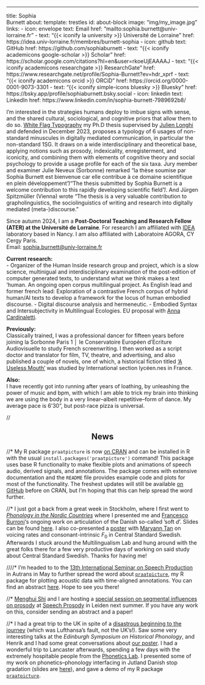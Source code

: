 ---
title: Sophia <br> Burnett
about:
  template: trestles
  id: about-block
  image: "img/my_image.jpg"
  links:
    - icon: envelope
      text: Email
      href: "mailto:sophia.burnett@univ-lorraine.fr"
    - text: "{{< iconify la university >}} Université de Lorraine"
      href: https://idea.univ-lorraine.fr/membres/burnett-sophia
    - icon: github
      text: GitHub
      href: https://github.com/sophiaburnett
    - text: "{{< iconify academicons google-scholar >}} Scholar"
      href: https://scholar.google.com/citations?hl=en&user=rkoeUjEAAAAJ
    - text: "{{< iconify academicons researchgate >}} ResearchGate"
      href: https://www.researchgate.net/profile/Sophia-Burnett?ev=hdr_xprf
    - text: "{{< iconify academicons orcid >}} ORCiD"
      href: https://orcid.org/0000-0001-9073-3301
    - text: "{{< iconify simple-icons bluesky >}} Bluesky"
      href: https://bsky.app/profile/sophiaburnett.bsky.social
    - icon: linkedin
      text: LinkedIn
      href: https://www.linkedin.com/in/sophia-burnett-7989692b8/
  

:::{#about-block}

I'm interested in the strategies humans deploy to imbue signs with sense, and the shared cultural, sociological, and cognitive priors that allow them to do so. [White Flag Typography](https://sophiaburnett.github.io/Burnett_White%20Flag%20Typography_2024.pdf) my Ph.D thesis supervised by [Julien Longhi](https://scholar.google.com/citations?user=KKt7T4kAAAAJ&hl=fr) and defended in December 2023, proposes a typology of 6 usages of non-standard minuscules in digitally mediated communication, in particular the non-standard 1SG. It draws on a wide interdisciplinary and theoretical base, applying notions such as prosody, indexicality, enregisterment, and iconicity, and combining them with elements of cognitive theory and social psychology to provide a usage profile for each of the six taxa. Jury member and examiner Julie Neveux (Sorbonne) remarked "la thèse soumise par Sophia Burnett est bienvenue car elle contribue à ce domaine scientifique en plein développement"/"The thesis submitted by Sophia Burnett is a welcome contribution to this rapidly developing scientific field"/. And Jürgen Spitzmüller (Vienna) wrote "The thesis is a very valuable contribution to grapholinguistics, the sociolinguistics of writing and research into digitally mediated (meta-)discourse." <br> 

Since autumn 2024, I am a **Post-Doctoral Teaching and Research Fellow (ATER) at the Université de Lorraine**. For research I am affiliated with [IDEA](https://idea.univ-lorraine.fr/) laboratory based in Nancy. I am also affiliated with Laboratoire AGORA, CY Cergy Paris.<br> 
Email: [sophia.burnett@univ-lorraine.fr](mailto:sophia.burnett@univ-lorriane.fr)

**Current research:** <br>
- Organizer of the Human Inside research group and project, which is a slow science, multinigual and interdisciplinary examination of the post-edition of computer generated texts, to understand what we think makes a text 'human. An ongoing open corpus multilingual project. As English lead and former french lead: Exploration of a contrastive French corpus of hybrid human/AI texts to develop a framework for the locus of human embodied discourse. 
- Digital discourse analysis and hermeneutic. 
- Embodied Syntax and Intersubjectivity in Multilingual Ecologies. EU proposal with [Anna Cardinaletti](https://www.unive.it/data/people/5591509). <br>

**Previously:** <br> Classically trained, I was a professional dancer for fifteen years before joining la Sorbonne Paris 1 │ le Conservatoire Européen d'Ecriture Audiovisuelle to study French screenwriting. I then worked as a script doctor and translator for film, TV, theatre, and advertising, and also published a couple of novels, one of which, a historical fiction titled  ['A Useless Mouth'](https://www.amazon.co.uk/Useless-Mouth-Philippa-Knight-trilogy/dp/1731374046) was studied by International section lycéen.nes in France.

**Also:** <br> I have recently got into running after years of loathing, by unleashing the power of music and bpm, with which I am able to trick my brain into thinking we are using the body in a very linear--albeit repetitive--form of dance.  My average pace is 6'30", but post-race pizza is universal.
:::

//<h2 style='text-align: center;'>News</h2>

//* My R package `praatpicture` is now [on CRAN](https://cran.r-project.org/web/packages/praatpicture/index.html){target='_blank'} and can be installed in R with the usual `install.packages('praatpicture')` command! This package uses base R functionality to make flexible plots and animations of speech audio, derived signals, and annotations. The package comes with extensive documentation and the `README` file provides example code and plots for most of the functionality. The freshest updates will still be available [on GitHub](https://github.com/rpuggaardrode/praatpicture){target='_blank'} before on CRAN, but I'm hoping that this can help spread the word further.

//* I just got a back from a great week in Stockholm, where I first went to [*Phonology in the Nordic Countries*](https://fonologiinorden.wordpress.com/2023/08/09/fino-2024-call-for-abstracts/){target='_blank'} where I presented me and [Francesco Burroni](https://sites.google.com/cornell.edu/francescoburroni/home){target='_blank'}'s ongoing work on articulation of the Danish so-called 'soft *d*'. Slides can be found [here](https://docs.google.com/presentation/d/1lhkyudvFLol1VY0WZOnSol8ewAOZAteIXMFxZZM1-dE/edit?usp=sharing){target='_blank'}. I also co-presented a [poster](https://rasmuspuggaard.files.wordpress.com/2024/03/2024_fino_poster.pdf){target='_blank'} with [Maryann Tan](https://sultan8.github.io/){target='_blank'} on voicing rates and consonant-intrinsic *F*~0~ in Central Standard Swedish. Afterwards I stuck around the Multilingualism Lab and hung around with the great folks there for a few very productive days of working on said study about Central Standard Swedish. Thanks for having me!

////* I'm headed to to the [13th International Seminar on Speech Production](https://issp24.sciencesconf.org/){target='_blank'} in Autrans in May to further spread the word about [`praatpicture`](https://github.com/rpuggaardrode/praatpicture){target='_blank'}, my R package for plotting acoustic data with time-aligned annotations. You can find an abstract [here](https://rasmuspuggaard.files.wordpress.com/2024/02/2024_issp.pdf){target='_blank'}. Hope to see you there!

//* [Menghui Shi](https://imoll.fudan.edu.cn/info/1088/1092.htm){target='_blank'} and I are hosting a [special session on segmental influences on prosody](https://www.universiteitleiden.nl/sp2024/program/special-sessions#organizers-menghui-shi-and-rasmus-puggaard-rode){target='_blank'} at [Speech Prosody](https://www.universiteitleiden.nl/sp2024){target='_blank'} in Leiden next summer. If you have any work on this, consider sending an abstract and a paper!

//* I had a great trip to the UK in spite of a [disastrous beginning to the journey](https://twitter.com/RPuggaardRode/status/1731804791737647554){target='_blank'} (which was Lufthansa's fault, not the UK's!). Saw some very interesting talks at the *Edinburgh Symposium on Historical Phonology*, and Henrik and I had some great conversations about [our poster](https://rasmuspuggaard.files.wordpress.com/2023/12/2023_eshp_poster.pdf){target='_blank'}. I had a wonderful trip to Lancaster afterwards, spending a few days with the extremely hospitable people from the [Phonetics Lab](https://wp.lancs.ac.uk/phonetics/people/){target='_blank'}. I presented some of my work on phonetics--phonology interfacing in Jutland Danish stop gradation (slides are [here](https://rpuggaardrode.github.io/lancaster23/#/title-slide){target='_blank'}), and gave a demo of my R package  [`praatpicture`](https://github.com/rpuggaardrode/praatpicture){target='_blank'}.
